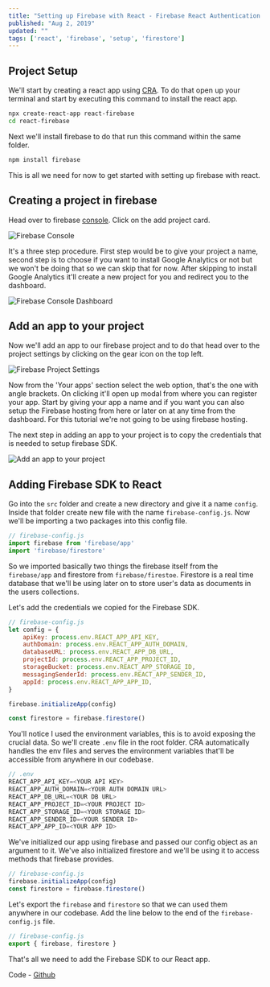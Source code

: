 ```yaml
---
title: "Setting up Firebase with React - Firebase React Authentication Part 1"
published: "Aug 2, 2019"
updated: ""
tags: ['react', 'firebase', 'setup', 'firestore']
---
```


## Project Setup
We'll start by creating a react app using [CRA](https://github.com/facebook/create-react-app "Create React App"). To do that open up your terminal and start by executing this command to install the react app.

```bash
npx create-react-app react-firebase
cd react-firebase
```

Next we'll install firebase to do that run this command within the same folder.

```bash
npm install firebase
```

This is all we need for now to get started with setting up firebase with react.

## Creating a project in firebase

Head over to firebase [console](https://console.firebase.google.com/ "console"). Click on the add project card.

![Firebase Console](https://res.cloudinary.com/prvnbist/image/upload/v1564761515/portfolio/Blog/2019-08-02_212603.png "Firebase Console")

It's a three step procedure. First step would be to give your project a name, second step is to choose if you want to install Google Analytics or not but we won't be doing that so we can skip that for now. After skipping to install Google Analytics it'll create a new project for you and redirect you to the dashboard.

![Firebase Console Dashboard](https://res.cloudinary.com/prvnbist/image/upload/v1564762241/portfolio/Blog/2019-08-02_214026.png "Firebase Console Dashboard")

## Add an app to your project
Now we'll add an app to our firebase project and to do that head over to the project settings by clicking on the gear icon on the top left.

![Firebase Project Settings](https://res.cloudinary.com/prvnbist/image/upload/v1564762616/portfolio/Blog/2019-08-02_214638.png "Firebase Project Settings")

Now from the 'Your apps' section select the web option, that's the one with angle brackets. On clicking it'll open up modal from where you can register your app. Start by giving your app a name and if you want you can also setup the Firebase hosting from here or later on at any time from the dashboard. For this tutorial we're not going to be using firebase hosting. 

The next step in adding an app to your project is to copy the credentials that is needed to setup firebase SDK. 

![Add an app to your project](https://res.cloudinary.com/prvnbist/image/upload/v1564763083/portfolio/Blog/2019-08-02_215430.png "Add an app to your project")

## Adding Firebase SDK to React

Go into the `src` folder and create a new directory and give it a name `config`. Inside that folder create new file with the name `firebase-config.js`. Now we'll be importing a two packages into this config file.

```js
// firebase-config.js
import firebase from 'firebase/app'
import 'firebase/firestore'
```

So we imported basically two things the firebase itself from the `firebase/app` and firestore from `firebase/firestoe`. Firestore is a real time database that we'll be using later on to store user's data as documents in the users collections.

Let's add the credentials we copied for the Firebase SDK.

```js
// firebase-config.js
let config = {
    apiKey: process.env.REACT_APP_API_KEY,
    authDomain: process.env.REACT_APP_AUTH_DOMAIN,
    databaseURL: process.env.REACT_APP_DB_URL,
    projectId: process.env.REACT_APP_PROJECT_ID,
    storageBucket: process.env.REACT_APP_STORAGE_ID,
    messagingSenderId: process.env.REACT_APP_SENDER_ID,
    appId: process.env.REACT_APP_APP_ID,
}

firebase.initializeApp(config)

const firestore = firebase.firestore()
```

You'll notice I used the environment variables, this is to avoid exposing the crucial data. So we'll create `.env` file in the root folder. CRA automatically handles the env files and serves the environment variables that'll be accessible from anywhere in our codebase. 

```js
// .env
REACT_APP_API_KEY=<YOUR API KEY>
REACT_APP_AUTH_DOMAIN=<YOUR AUTH DOMAIN URL>
REACT_APP_DB_URL=<YOUR DB URL>
REACT_APP_PROJECT_ID=<YOUR PROJECT ID>
REACT_APP_STORAGE_ID=<YOUR STORAGE ID>
REACT_APP_SENDER_ID=<YOUR SENDER ID>
REACT_APP_APP_ID=<YOUR APP ID>
```

We've initialized our app using firebase and passed our config object as an argument to it. We've also initialized firestore and we'll be using it to access methods that firebase provides.
```js
// firebase-config.js
firebase.initializeApp(config)
const firestore = firebase.firestore()
```

Let's export the `firebase` and `firestore` so that we can used them anywhere in our codebase. Add the line below to the end of the `firebase-config.js` file.

```js
// firebase-config.js
export { firebase, firestore }
```

That's all we need to add the Firebase SDK to our React app. 

Code - [Github](https://github.com/prvnbist/firebase-react-authentication-tutorial/tree/setup-firebase-sdk-with-react-part1 "Github")
